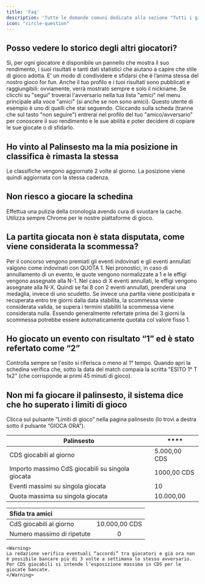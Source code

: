```yaml
---
title: 'Faq'
description: 'Tutte le domande comuni dedicate alla sezione "Tutti i giochi"'
icon: "circle-question"
---
```


## Posso vedere lo storico degli altri giocatori?

Sì, per ogni giocatore è disponibile un pannello che mostra il suo rendimento, i suoi risultati e tanti dati statistici che aiutano a capire che stile di gioco adotta.
E’ un modo di condividere e sfidarsi che è l’anima stessa del nostro gioco for fun. Anche il tuo profilo e i tuoi risultati sono pubblicati e raggiungibili: ovviamente, verrà mostrato sempre e solo il nickname.
Se clicchi su "segui" troverai l'avversario nella tua lista "amici" nel menu principale alla voce "amici" (si anche se non sono amici).
Questo utente di esempio è uno di quelli che stai seguendo.
Cliccando sulla scheda (tranne che sul tasto "non seguire") entrerai nel profilo del tuo "amico/avversario" per conoscere il suo rendimento e le sue abilità e poter decidere di copiare le sue giocate o di sfidarlo.

## Ho vinto al Palinsesto ma la mia posizione in classifica è rimasta la stessa

Le classifiche vengono aggiornate 2 volte al giorno. La posizione viene quindi aggiornata con la stessa cadenza.

## Non riesco a giocare la schedina

Effettua una pulizia della cronologia avendo cura di svuotare la cache. Utilizza sempre Chrome per le nostre piattaforme di gioco.

## La partita giocata non è stata disputata, come viene considerata la scommessa?

Per il concorso vengono premiati gli eventi indovinati e gli eventi annullati valgono come indovinati con QUOTA 1. 
Nei pronostici, in caso di annullamento di un evento, le quote vengono normalizzate a 1 e le effigi vengono assegnate alla N-1. 
Nel caso di X eventi annullati, le effigi vengono assegnate alla N-X. Quindi se fai 8 con 2 eventi annullati, prenderai una medaglia, invece di uno scudetto.
Se invece una partita viene posticipata e recuperata entro tre giorni dalla data stabilita, la scommessa viene considerata valida, se supera i termini stabiliti la scommessa viene considerata nulla.
Essendo generalmente refertate prima dei 3 giorni la scommessa potrebbe essere automaticamente quotata col valore fisso 1.

## Ho giocato un evento con risultato “1” ed è stato refertato come “2”

Controlla sempre se l'esito si riferisca o meno al 1° tempo. 
Quando apri la schedina verifica che, sotto la data del match compaia la scritta "ESITO 1° T 1x2" (che corrisponde ai primi 45 minuti di gioco).

## Non mi fa giocare il palinsesto, il sistema dice che ho superato i limiti di gioco

Clicca sul pulsante “Limiti di gioco” nella pagina palinsesto (lo trovi a destra sotto il pulsante “GIOCA ORA”).

| **Palinsesto**                                   	| ****   	|
|--------------------------------------------------	|--------------	|
| CDS giocabili al giorno                          	| 5.000,00 CDS 	|
| Importo massimo CdS giocabili su singola giocata 	| 1000,00 CDS  	|
| Eventi massimi su singola giocata                	| 10           	|
| Quota massima su singola giocata                 	| 10.000,00    	|

| Sfida    tra amici           |               |
| :---                         | :----:        |
| CdS giocabili al giorno      | 10.000,00 CDS |   
| Numero massimo di ripetute   | 0             |

    <Warning>
    La redazione verifica eventuali “accordi” tra giocatori e già ora non è possibile bancare più di 3 volte a settimana lo stesso avversario.
    Per CDS giocabili si intende l’esposizione massima in CDS per le giocate bancate.
    </Warning>